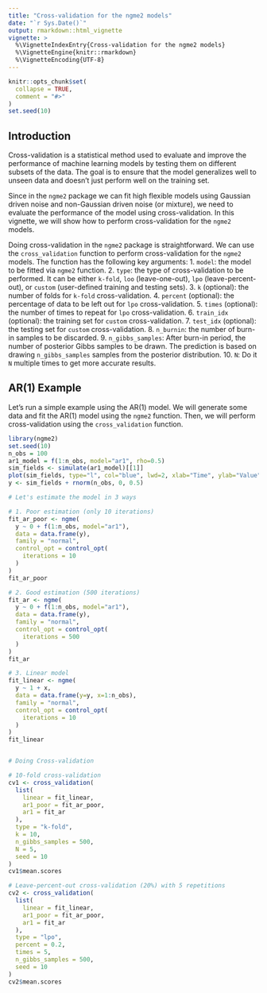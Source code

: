 ```yaml
---
title: "Cross-validation for the ngme2 models"
date: "`r Sys.Date()`"
output: rmarkdown::html_vignette
vignette: >
  %\VignetteIndexEntry{Cross-validation for the ngme2 models}
  %\VignetteEngine{knitr::rmarkdown}
  %\VignetteEncoding{UTF-8}
---
```


```r
knitr::opts_chunk$set(
  collapse = TRUE,
  comment = "#>"
)
set.seed(10)
```

## Introduction

Cross-validation is a statistical method used to evaluate and improve the performance of machine learning models by testing them on different subsets of the data. The goal is to ensure that the model generalizes well to unseen data and doesn't just perform well on the training set. 

Since in the `ngme2` package we can fit high flexible models using Gaussian driven noise and non-Gaussian driven noise (or mixture), we need to evaluate the performance of the model using cross-validation. In this vignette, we will show how to perform cross-validation for the `ngme2` models.


Doing cross-validation in the `ngme2` package is straightforward. We can use the `cross_validation` function to perform cross-validation for the `ngme2` models. The function has the following key arguments:
1. `model`: the model to be fitted via `ngme2` function.
2. `type`: the type of cross-validation to be performed. It can be either `k-fold`, `loo` (leave-one-out), `lpo` (leave-percent-out), or `custom` (user-defined training and testing sets).
3. `k` (optional): the number of folds for `k-fold` cross-validation.
4. `percent` (optional): the percentage of data to be left out for `lpo` cross-validation.
5. `times` (optional): the number of times to repeat for `lpo` cross-validation.
6. `train_idx` (optional): the training set for `custom` cross-validation.
7. `test_idx` (optional): the testing set for `custom` cross-validation.
8. `n_burnin`: the number of burn-in samples to be discarded.
9. `n_gibbs_samples`: After burn-in period, the number of posterior Gibbs samples to be drawn. The prediction is based on drawing `n_gibbs_samples` samples from the posterior distribution.
10. `N`: Do it `N` multiple times to get more accurate results.

## AR(1) Example

Let's run a simple example using the AR(1) model. We will generate some data and fit the AR(1) model using the `ngme2` function. Then, we will perform cross-validation using the `cross_validation` function.

```r
library(ngme2)
set.seed(10)
n_obs = 100
ar1_model = f(1:n_obs, model="ar1", rho=0.5)
sim_fields <- simulate(ar1_model)[[1]]
plot(sim_fields, type="l", col="blue", lwd=2, xlab="Time", ylab="Value")
y <- sim_fields + rnorm(n_obs, 0, 0.5)

# Let's estimate the model in 3 ways

# 1. Poor estimation (only 10 iterations)
fit_ar_poor <- ngme(
  y ~ 0 + f(1:n_obs, model="ar1"),
  data = data.frame(y),
  family = "normal",
  control_opt = control_opt(
    iterations = 10
  )
)
fit_ar_poor

# 2. Good estimation (500 iterations)
fit_ar <- ngme(
  y ~ 0 + f(1:n_obs, model="ar1"),
  data = data.frame(y),
  family = "normal",
  control_opt = control_opt(
    iterations = 500
  )
)
fit_ar

# 3. Linear model
fit_linear <- ngme(
  y ~ 1 + x,
  data = data.frame(y=y, x=1:n_obs),
  family = "normal",
  control_opt = control_opt(
    iterations = 10
  )
)
fit_linear


# Doing Cross-validation

# 10-fold cross-validation
cv1 <- cross_validation(
  list(
    linear = fit_linear,
    ar1_poor = fit_ar_poor,
    ar1 = fit_ar
  ),
  type = "k-fold",
  k = 10,
  n_gibbs_samples = 500,
  N = 5,
  seed = 10
)
cv1$mean.scores

# Leave-percent-out cross-validation (20%) with 5 repetitions
cv2 <- cross_validation(
  list(
    linear = fit_linear,
    ar1_poor = fit_ar_poor,
    ar1 = fit_ar
  ),
  type = "lpo",
  percent = 0.2,
  times = 5,
  n_gibbs_samples = 500,
  seed = 10
)
cv2$mean.scores
```
